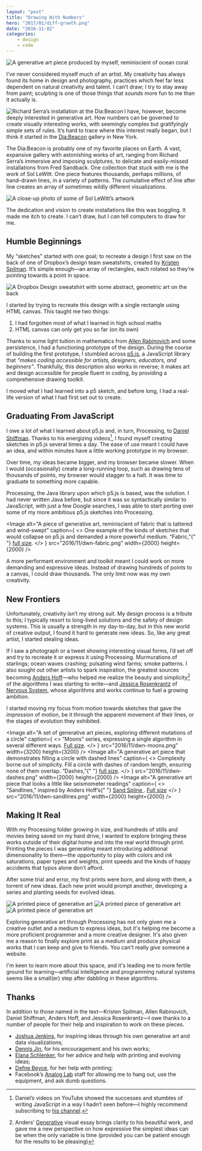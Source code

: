 ```yaml
---
layout: "post"
title: "Drawing With Numbers"
hero: "2017/01/diff-growth.png"
date: "2016-11-02"
categories:
    - design
    - code
---
```


<Image
    alt="A generative art piece produced by myself, reminiscient of ocean coral"
    src="2017/01/diff-growth.png"
    width={2048}
    height={2048}
/>

I’ve never considered myself much of an artist. My creativity has always found
its home in design and photography, practices which feel far less dependent on
natural creativity and talent. I can’t draw; I try to stay away from paint;
sculpting is one of those things that _sounds_ more fun to me than it actually
is.

<Image
    align="left"
    alt="Richard Serra’s installation at the Dia:Beacon"
    caption="An installation from Richard Serra in Dia:Beacon."
    src="2016/11/dwn-serra.jpg"
    width={4000}
    height={6000}
/>

I have, however, become deeply interested in generative art. How numbers can be
governed to create visually interesting works, with seemingly complex but
gratifyingly simple sets of rules. It’s hard to trace where this interest really
began, but I think it started in the
[Dia:Beacon](http://www.diaart.org/visit/visit/diabeacon-beacon-united-states)
gallery in New York.

The Dia:Beacon is probably one of my favorite places on Earth. A vast, expansive
gallery with astonishing works of art, ranging from Richard Serra’s immersive
and imposing sculptures, to delicate and easily-missed installations from Fred
Sandback. One collection that stuck with me is the work of Sol LeWitt. One piece
features thousands, perhaps millions, of hand-drawn lines, in a variety of
patterns. The cumulative effect of line after line creates an array of sometimes
wildly different visualizations.

<Image
    alt="A close-up photo of some of Sol LeWitt’s artwork"
    caption="A close-up of one of Sol LeWitt’s intricate pieces. It’s hard to do his work justice on a screen."
    src="2016/11/dwn-sollewitt.jpg"
    width={6000}
    height={4000}
/>

The dedication and vision to create installations like this was boggling. It
made me itch to create. I can’t draw, but I _can_ tell computers to draw for me.

## Humble Beginnings

My “sketches” started with one goal; to recreate a design I first saw on the
back of one of Dropbox’s design team sweatshirts, created by
[Kristen Spilman](https://twitter.com/kspilman). It’s simple enough—an array of
rectangles, each rotated so they’re pointing towards a point in space.

<Image
    alt="A Dropbox Design sweatshirt with some abstract, geometric art on the back"
    src="2016/11/dwn-dropbox.jpg"
    width={1218}
    height={1826}
/>

I started by trying to recreate this design with a single rectangle using HTML
canvas. This taught me two things:

1. I had forgotten most of what I learned in high school maths
2. HTML canvas can only get you so far (on its own)

Thanks to some light tuition in mathematics from
[Allen Rabinovich](http://www.allenrabinovich.com/) and some persistence, I had
a functioning prototype of the design. During the course of building the first
prototype, I stumbled across [p5.js](https://p5js.org/), a JavaScript library
that _“makes coding accessible for artists, designers, educators, and
beginners”_. Thankfully, this description also works in reverse; it makes art
and design accessible for people fluent in coding, by providing a comprehensive
drawing toolkit.

I moved what I had learned into a p5 sketch, and before long, I had a real-life
version of what I had first set out to create.

<Codepen defaultTab="result" hash="MjNZJa" themeId="26171" user="daneden" />

## Graduating From JavaScript

I owe a lot of what I learned about p5.js and, in turn, Processing, to
[Daniel Shiffman](http://shiffman.net/). Thanks to his energizing videos[^1], I
found myself creating sketches in p5.js several times a day. The ease of use
meant I could have an idea, and within minutes have a little working prototype
in my browser.

Over time, my ideas became bigger, and my browser became slower. When I would
(occasionally) create a long-running loop, such as drawing tens of thousands of
points, my browser would stagger to a halt. It was time to graduate to something
more capable.

Processing, the Java library upon which p5.js is based, was the solution. I had
never written Java before, but since it was so syntactically similar to
JavaScript, with just a few Google searches, I was able to start porting over
some of my more ambitious p5.js sketches into Processing.

<Image
    alt="A piece of generative art, reminiscient of fabric that is tattered and wind-swept"
    caption={
        <>
            One example of the kinds of sketches that would collapse on p5.js
            and demanded a more powerful medium. “Fabric,”{" "}
            <a href="/uploads/2016/11/dwn-fabric.png">full size</a>.
        </>
    }
    src="2016/11/dwn-fabric.png"
    width={2000}
    height={2000}
/>

A more performant environment and toolkit meant I could work on more demanding
and expressive ideas. Instead of drawing hundreds of points to a canvas, I could
draw thousands. The only limit now was my own creativity.

## New Frontiers

Unfortunately, creativity isn’t my strong suit. My design process is a tribute
to this; I typically resort to long-lived solutions and the safety of design
systems. This is usually a strength in my day-to-day, but in this new world of
creative output, I found it hard to generate new ideas. So, like any great
artist, I started stealing ideas.

If I saw a photograph or a tweet showing interesting visual forms, I’d set off
and try to recreate it or express it using Processing. Murmurations of
starlings; ocean waves crashing; pulsating wind farms; smoke patterns. I also
sought out other artists to spark inspiration, the greatest sources becoming
[Anders Hoff](http://inconvergent.net/)—who helped me realize the beauty and
simplicity[^2] of the algorithms I was starting to write—and
[Jessica Rosenkrantz](https://twitter.com/nervous_jessica) of
[Nervous System](http://n-e-r-v-o-u-s.com/), whose algorithms and works continue
to fuel a growing ambition.

I started moving my focus from motion towards sketches that gave the
_impression_ of motion, be it through the apparent movement of their lines, or
the stages of evolution they exhibited.

<Image
    alt="A set of generative art pieces, exploring different mutations of a circle"
    caption={
        <>
            “Moons” series, expressing a single algorithm in several different
            ways. <a href="/uploads/2016/11/dwn-moons.png">Full size</a>.
        </>
    }
    src="2016/11/dwn-moons.png"
    width={3200}
    height={3200}
/>
<Image
    alt="A generative art piece that demonstrates filling a circle with dashed lines"
    caption={
        <>
            Complexity borne out of simplicity. Fill a circle with dashes of
            random length, ensuring none of them overlap. “Dashes,”{" "}
            <a href="/uploads/2016/11/dwn-dashes.png">full size</a>.
        </>
    }
    src="2016/11/dwn-dashes.png"
    width={2000}
    height={2000}
/>
<Image
    alt="A generative art piece that looks a little like seismometer readings"
    caption={
        <>
            “Sandlines,” inspired by Anders Hoff’s{" "}
            <a href="http://inconvergent.net/generative/sand-spline/">
                Sand Spline
            </a>
            . <a href="/uploads/2016/11/dwn-sandlines.png">Full size</a>
        </>
    }
    src="2016/11/dwn-sandlines.png"
    width={2000}
    height={2000}
/>

## Making It Real

With my Processing folder growing in size, and hundreds of stills and movies
being saved on my hard drive, I wanted to explore bringing these works outside
of their digital home and into the real world through print. Printing the pieces
I was generating meant introducing additional dimensionality to them—the
opportunity to play with colors and ink saturations, paper types and weights,
print speeds and the kinds of happy accidents that typos alone don’t afford.

After some trial and error, my first prints were born, and along with them, a
torrent of new ideas. Each new print would prompt another, developing a series
and planting seeds for evolved ideas.

<Image
    alt="A printed piece of generative art"
    src="2016/11/dwn-print1.jpg"
    width={3498}
    height={5247}
/>
<Image
    alt="A printed piece of generative art"
    src="2016/11/dwn-print2.jpg"
    width={3928}
    height={5892}
/>
<Image
    alt="A printed piece of generative art"
    src="2016/11/dwn-print3.jpg"
    width={3845}
    height={5768}
/>

Exploring generative art through Processing has not only given me a creative
outlet and a medium to express ideas, but it's helping me become a more
proficient programmer and a more creative designer. It's also given me a reason
to finally explore print as a medium and produce physical works that I can keep
and give to friends. You can't really _give_ someone a website.

I'm keen to learn more about this space, and it's leading me to more fertile
ground for learning—artificial intelligence and programming natural systems
seems like a small(er) step after dabbling in these algorithms.

## Thanks

In addition to those named in the text—Kristen Spilman, Allen Rabinovich, Daniel
Shiffman, Anders Hoff, and Jessica Rosenkrantz—I owe thanks to a number of
people for their help and inspiration to work on these pieces.

-   [Joshua Jenkins](https://twitter.com/joshuajenkins), for inspiring ideas
    through his own generative art and data visualizations;
-   [Dennis Jin](https://twitter.com/nobletofu), for his encouragement and his
    own works;
-   [Elana Schlenker](https://twitter.com/elanaschlenker), for her advice and
    help with printing and evolving ideas;
-   [Defne Beyce](https://defne-beyce.squarespace.com/), for her help with
    printing;
-   Facebook’s [Analog Lab](https://twitter.com/analoglab) staff for allowing me
    to hang out, use the equipment, and ask dumb questions.

[^1]:
    Daniel’s videos on YouTube showed the successes and stumbles of writing
    JavaScript in a way I hadn’t seen before—I highly recommend subscribing to
    [his channel](https://www.youtube.com/user/shiffman).

[^2]:
    Anders’ [Generative](http://inconvergent.net/generative/) visual essay
    brings clarity to his beautiful work, and gave me a new perspective on how
    expressive the simplest ideas can be when the only variable is time
    (provided you can be patient enough for the results to be pleasing)
